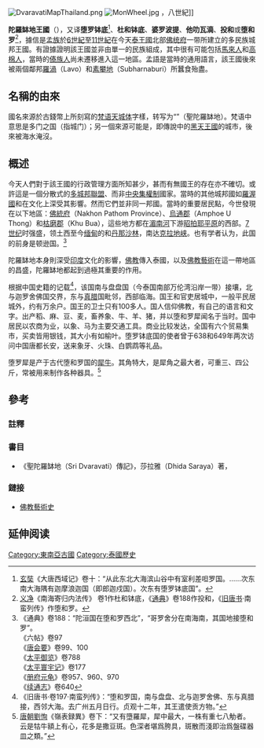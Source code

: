 {{History of Thailand}}
[[File:DvaravatiMapThailand.png|thumb]]
[[File:MonWheel.jpg|thumb]]<!--[[Mon_(ethnic_group)|Mon]] Wheel of the Law ([[Dharmacakra|Dharmacakra]]), art of Dvaravati period,-->，八世紀]]

'''陀羅缽地王國'''（{{lang-sa|Dvāra-vati|lit=門-圍城〔多門之城〕}}），又译'''堕罗钵底'''<ref>[[玄奘|玄奘]]《大唐西域记》卷十：“从此东北大海滨山谷中有室利差呾罗国。……次东南大海隅有迦摩浪迦国（即郎迦戍国）。次东有堕罗钵底国”。</ref>、'''杜和钵底'''、'''婆罗波提'''、'''他叻瓦滴'''、'''投和'''或'''堕和罗'''<ref>[[义净|义净]]《南海寄归内法传》 卷1作杜和钵底，《[[通典|通典]]》卷188作投和，《[[旧唐书|旧唐书]]·南蛮列传》作堕和罗。</ref>，據信是[[孟族|孟族]]於[[6世紀|6世紀]]至[[11世紀|11世紀]]在今天[[泰王國|泰王國]]北部[[佛统府|佛统府]]一带所建立的多民族城邦王國。有證據證明該王國並非由單一的民族組成，其中很有可能包括[[馬來人|馬來人]]和[[高棉人|高棉人]]，當時的[[傣族|傣族人]]尚未遷移進入這一地區。孟語是當時的通用語言，該王國後來被兩個鄰邦[[羅渦|羅渦]]（Lavo）和[[素攀地|素攀地]]（Subharnaburi）所蠶食殆盡。

==名稱的由來==
國名來源於古錢幣上所刻寫的[[梵语|梵语]][[天城体|天城体]]字樣，转写为“{{IAST|śrī dvāravatī}}”（聖陀羅缽地）。梵语中{{IAST|dvāravatī}}意思是多门之国（{{IAST|dvar}}指城门）；另一個來源可能是{{IAST|Dvaraka}}，即傳說中的[[黑天王國|黑天王國]]的城市，後來被海水淹沒。

==概述==
今天人們對于該王國的行政管理方面所知甚少，甚而有無國王的存在亦不確切。或許這是一個分散式的[[多城邦聯盟|多城邦聯盟]]、而非[[中央集權制|中央集權制]]國家。當時的其他城邦國如[[羅渦|羅渥國]]和{{le|西贴|Si Thep|西貼國}}在文化上深受其影響。然而它們並非同一邦國。當時的重要居民點，今世發現在以下地區：[[佛統府|佛統府]]（Nakhon Pathom Province）、[[烏通郡|烏通郡]]（Amphoe U Thong）和[[枯磨郡|枯磨郡]]（Khu Bua），這些地方都在[[湄南河|湄南河]]下游[[昭拍耶河|昭拍耶平原]]的西部。[[7世纪|7世纪]]时强盛，领土西至今[[缅甸|缅甸]]的{{le|直通|Thaton}}和[[德林达依省|丹那沙林]]，南达[[克拉地峡|克拉地峡]]。也有学者认为，此国的前身是顿逊国。<ref>《通典》卷188：“陀洹国在堕和罗西北”，“哥罗舍分在南海南，其国地接堕和罗”。<br>《六帖》卷97<br>《[[唐会要|唐会要]]》卷99、100<br>《[[太平御览|太平御览]]》卷788<br>《[[太平寰宇记|太平寰宇记]]》卷177<br>《[[册府元龟|册府元龟]]》卷957、960、970<br>《[[续通志|续通志]]》卷640</ref>

陀羅缽地本身則深受[[印度|印度]]文化的影響，[[佛教|佛教]]傳入泰國，以及[[佛教藝術|佛教藝術]]在這一帶地區的昌盛，陀羅缽地都起到過極其重要的作用。

根据中国史籍的记载<ref>《旧唐书·卷197·南蛮列传》：“堕和罗国，南与盘盘、北与迦罗舍佛、东与真腊接，西邻大海。去广州五月日行。贞观十二年，其王遣使贡方物。”</ref>，该国南与盘盘国（今泰国南部万伦湾沿岸一带）接壤，北与迦罗舍佛国交界，东与[[真腊|真腊]]国毗邻，西部临海。国王和官吏居城中，一般平民居城外，约有万余户。国王的卫士只有100多人。国人信仰佛教，有自己的语言和文字。出产稻、麻、豆、麦，畜养象、牛、羊、猪，并以堕和罗犀闻名于当时。国中居民以农商为业，以象、马为主要交通工具。商业比较发达，全国有六个贸易集市，买卖皆用银钱，其大小有如榆叶。堕罗钵底国的使者曾于638和649年两次访问中国唐都长安，送来象牙、火珠、白鹦鹉等礼品。

堕罗犀是产于古代堕和罗国的[[犀牛|犀牛]]。其角特大，是犀角之最大者，可重三、四公斤，常被用来制作各种器具。<ref>[[唐朝|唐朝]][[劉恂|劉恂]]《嶺表録異》卷下：“又有墮羅犀，犀中最大，一株有重七八觔者。云是牯牛額上有心，花多是撒豆斑。色深者堪爲胯具，斑散而淺即治爲盤碟器皿之類。”</ref>

==參考==
===註釋===
{{reflist}}
===書目===
*《聖陀羅缽地（Sri Dvaravati）傳記》，莎拉雅（Dhida Saraya）著，{{ISBN|974-7381-34-6}}
===鏈接===
* [https://web.archive.org/web/20090803182859/http://www.geocities.com/RainForest/7153/p7153/buddhart_s.htm 佛教藝術史]

== 延伸阅读 ==
{{Wikisource further reading}}

[[Category:東南亞古國|Category:東南亞古國]]
[[Category:泰國歷史|Category:泰國歷史]]